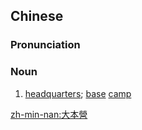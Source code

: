 {{also|大本营|大本営}}
==Chinese==
{{zh-forms|s=大本营|type=21}}

===Pronunciation===
{{zh-pron
|m=dàběnyíng
|c=daai6 bun2 jing4
|mn=tāi-pún-iâⁿ/tōa-pún-iâⁿ
|cat=n
}}

===Noun===
{{zh-noun}}

# [[headquarters]]; [[base]] [[camp]]

[[zh-min-nan:大本營]]